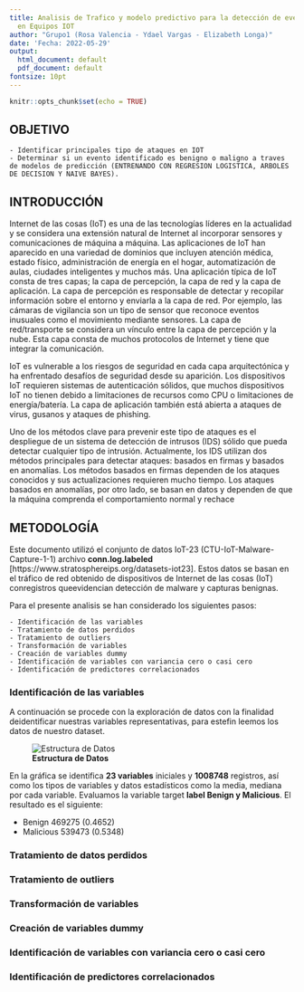 ```yaml
---
title: Analisis de Trafico y modelo predictivo para la detección de eventos maliciosos
  en Equipos IOT
author: "Grupo1 (Rosa Valencia - Ydael Vargas - Elizabeth Longa)"
date: 'Fecha: 2022-05-29'
output:
  html_document: default
  pdf_document: default
fontsize: 10pt
---
```


```r
knitr::opts_chunk$set(echo = TRUE)
```
## **OBJETIVO**

	- Identificar principales tipo de ataques en IOT
	- Determinar si un evento identificado es benigno o maligno a traves de modelos de predicción (ENTRENANDO CON REGRESION LOGISTICA, ARBOLES DE DECISION Y NAIVE BAYES). 

## **INTRODUCCIÓN**

Internet de las cosas (IoT) es una de las tecnologías líderes en la actualidad y se considera una extensión natural de Internet al incorporar sensores y comunicaciones de máquina a máquina. Las aplicaciones de IoT han aparecido en una variedad de dominios que incluyen atención médica, estado físico, administración de energía en el hogar, automatización de aulas, ciudades inteligentes y muchos más. Una aplicación típica de IoT consta de tres capas; la capa de percepción, la capa de red y la capa de aplicación. La capa de percepción es responsable de detectar y recopilar información sobre el entorno y enviarla a la capa de red. Por ejemplo, las cámaras de vigilancia son un tipo de sensor que reconoce eventos inusuales como el movimiento mediante sensores. La capa de red/transporte se considera un vínculo entre la capa de percepción y la nube. Esta capa consta de muchos protocolos de Internet y tiene que integrar la comunicación.

IoT es vulnerable a los riesgos de seguridad en cada capa arquitectónica y ha enfrentado desafíos de seguridad desde su aparición. Los dispositivos IoT requieren sistemas de autenticación sólidos, que muchos dispositivos IoT no tienen debido a limitaciones de recursos como CPU o limitaciones de energía/batería. La capa de aplicación también está abierta a ataques de virus, gusanos y ataques de phishing.

Uno de los métodos clave para prevenir este tipo de ataques es el despliegue de un sistema de detección de intrusos (IDS) sólido que pueda detectar cualquier tipo de intrusión. Actualmente, los IDS utilizan dos métodos principales para detectar ataques: basados en firmas y basados en anomalías. Los métodos basados en firmas dependen de los ataques conocidos y sus actualizaciones requieren mucho tiempo. Los ataques basados en anomalías, por otro lado, se basan en datos y dependen de que la máquina comprenda el comportamiento normal y rechace

## **METODOLOGÍA**

Este documento utilizó el conjunto de datos IoT-23 (CTU-IoT-Malware-Capture-1-1) archivo **conn.log.labeled** [https://www.stratosphereips.org/datasets-iot23]. Estos datos se basan en el tráfico de red obtenido de dispositivos de Internet de las cosas (IoT) conregistros queevidencian detección de malware y capturas benignas.

Para el presente analisis se han considerado los siguientes pasos:

	- Identificación de las variables
	- Tratamiento de datos perdidos
	- Tratamiento de outliers
	- Transformación de variables
	- Creación de variables dummy
	- Identificación de variables con variancia cero o casi cero
	- Identificación de predictores correlacionados

### **Identificación de las variables**
A continuación se procede con la exploración de datos con la finalidad deidentificar nuestras variables representativas, para estefin leemos los datos de nuestro dataset.

  ![**Estructura de Datos**](Resumen_Estructura_Datos.PNG){withd=40%}
  
En la gráfica se identifica **23 variables** iniciales y **1008748** registros, así como los tipos de variables y datos estadísticos como la media, mediana por cada variable.
Evaluamos la variable target **label Benign y Malicious**. El resultado es el siguiente:

- Benign      469275 (0.4652) 
- Malicious   539473 (0.5348)


### **Tratamiento de datos perdidos**


### **Tratamiento de outliers**
### **Transformación de variables**
### **Creación de variables dummy**
### **Identificación de variables con variancia cero o casi cero**
### **Identificación de predictores correlacionados**




